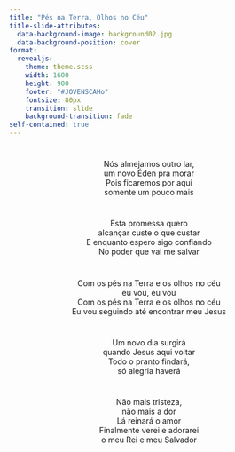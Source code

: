 ```yaml
---
title: "Pés na Terra, Olhos no Céu"
title-slide-attributes:
  data-background-image: background02.jpg
  data-background-position: cover
format: 
  revealjs:
    theme: theme.scss
    width: 1600
    height: 900
    footer: "#JOVENSCAHo"
    fontsize: 80px
    transition: slide
    background-transition: fade
self-contained: true
---
```


# {background-image="background02.jpg" background-opacity="0.5"} 

<center>
Nós almejamos outro lar, <br> um novo Éden pra morar <br>
Pois ficaremos por aqui <br> somente um pouco mais <br>
</center>

# {background-image="background02.jpg" background-opacity="0.5"}

<center>
Esta promessa quero <br> alcançar custe o que custar <br>
E enquanto espero sigo confiando <br>
No poder que vai me salvar <br>
</center>

# {background-image="background02.jpg" background-opacity="0.5"}

<center>
Com os pés na Terra e os olhos no céu <br> eu vou, eu vou <br>
Com os pés na Terra e os olhos no céu <br>
Eu vou seguindo até encontrar meu Jesus
</center>

# {background-image="background02.jpg" background-opacity="0.5"}

<center>
Um novo dia surgirá <br> quando Jesus aqui voltar <br>
Todo o pranto findará, <br> só alegria haverá <br>
</center>

# {background-image="background02.jpg" background-opacity="0.5"}

<center>
Não mais tristeza, <br> não mais a dor <br>
Lá reinará o amor <br>
Finalmente verei e adorarei <br> o meu Rei e meu Salvador
</center>